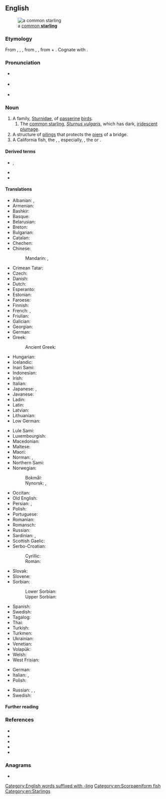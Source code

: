 {{also|Starling}}
==English==
[[Image:Common starling in london.jpg|thumb|right|a [[common starling|common '''starling''']]]]

===Etymology===
From {{inh|en|enm|starling}}, {{m|enm|sterling}}, {{m|enm|sterlinge}}, from {{inh|en|ang|starlinc}}, {{m|ang|stærlinc||starling}}, from {{m|ang|stær||starling}} + {{m|ang|-ling|-linc, -ling|pos=diminutive suffix}}. Cognate with {{cog|dum|sterlinck||starling}}.

===Pronunciation===
* {{a|GenAm}} {{IPA|/ˈstɑɹlɪŋ/|lang=en}}
* {{a|RP}} {{IPA|/ˈstɑːlɪŋ/|lang=en}}
* {{rhymes|ɑː(ɹ)lɪŋ|lang=en}}

===Noun===
{{en-noun}}

# A family, [[Sturnidae]], of [[passerine]] [[bird]]s.
## The [[common starling]], ''[[Sturnus vulgaris]]'', which has dark, [[iridescent]] [[plumage]].
# A structure of [[piling]]s that protects the [[pier]]s of a bridge.
# A California fish, the {{vern|rock trout}}, {{taxlink|Hexagrammos|genus|noshow=1|ver=161206}}, especially, {{taxlink|Hexagrammos decagrammus|species|noshow=1|ver=161216}}, the {{vern|boregat}} or {{vern|bodieron}}. <!--Webster 1913/Century-->

====Derived terms====
* {{l|en|common starling}}, {{l|en|European starling}}
* {{l|en|rosy starling}}
* {{l|en|spotless starling}}

====Translations====
{{trans-top|bird}}
* Albanian: {{t+|sq|shturë|?}}, {{t+|sq|gargull|?}}
* Armenian: {{t+|hy|սարյակ}}
* Bashkir: {{t|ba|сыйырсыҡ|sc=Cyrl}}
* Basque: {{t|eu|arabazozo}}
* Belarusian: {{t|be|шпак|m}}
* Breton: {{t+|br|dred|?}}
* Bulgarian: {{t+|bg|скоре́ц|m}}
* Catalan: {{t+|ca|estornell|?}}
* Chechen: {{t|ce|алкханч}}
* Chinese:
*: Mandarin: {{t+|cmn|椋鳥|sc=Hani}}, {{t+|cmn|椋鸟|tr=liángniǎo|sc=Hani}}
* Crimean Tatar: {{t|crh|sıyırcıq}}
* Czech: {{t+|cs|špaček|m}}
* Danish: {{t+|da|stær|c}}
* Dutch: {{t+|nl|spreeuw|m|f}}
* Esperanto: {{t|eo|sturno}}
* Estonian: {{t+|et|kuldnokk}}
* Faroese: {{t|fo|stari|m}}
* Finnish: {{t+|fi|kottarainen}}
* French: {{t+|fr|étourneau|m}}, {{t+|fr|sansonnet|m}}
* Friulian: {{t|fur|sturnel|?}}
* Galician: {{t|gl|estorniño|m}}
* Georgian: {{t|ka|შოშია}}
* German: {{t+|de|Star|m}}
* Greek: {{t+|el|ψαρόνι|n}}
*: Ancient Greek: {{t|grc|ψάρ|m}}
* Hungarian: {{t+|hu|seregély}}
* Icelandic: {{t+|is|stari|m}}
* Inari Sami: {{t|smn|kottarâš}}
* Indonesian: {{t+|id|jalak}}
* Irish: {{t|ga|druid|f}}
* Italian: {{t+|it|storno|m}}
* Japanese: {{t+|ja|ムクドリ|tr=mukudori|sc=Jpan}}, {{t+|ja|椋鳥|tr=mukudori|sc=Jpan}}
* Javanese: {{t|jv|jalak}}
* Ladin: {{t|lld|storno|?}}
* Latin: {{t|la|sturnus|m}}
* Latvian: {{t|lv|mājas strazds|m}}
* Lithuanian: {{t+|lt|varnėnas|m}}
* Low German: {{t|nds|Spree|m|f}}
{{trans-mid}}
* Lule Sami: {{t|smj|sterra}}
* Luxembourgish: {{t|lb|Spréif|f}}
* Macedonian: {{t|mk|сколовра́нец|m}}
* Maltese: {{t|mt|sturnell|?}}
* Maori: {{t|mi|tāringi}}
* Norman: {{t|nrf|étourné|m}} {{qualifier|Guernsey}}, {{t|nrf|êtourné|m}} {{qualifier|Jersey}}
* Northern Sami: {{t|se|stárra}}
* Norwegian:
*: Bokmål: {{t|nb|stær|m}}
*: Nynorsk: {{t|nn|stare|m}}, {{t+|nn|star|m}}
* Occitan: {{t+|oc|estornèl|m}}
* Old English: {{t|ang|stær|m}}
* Persian: {{t+|fa|سار|tr=sār|sc=fa-Arab}}, {{t+|fa|ساری|tr=sāri|sc=fa-Arab}}
* Polish: {{t+|pl|szpak|m-an}}
* Portuguese: {{t+|pt|estorninho|m}}
* Romanian: {{t+|ro|graur|m}}
* Romansch: {{t|rm|sturnel|?}}
* Russian: {{t+|ru|скворе́ц|m}}
* Sardinian: {{t|sc|istùrulu campinu|?}}, {{t|sc|sturru grandinau|?}}
* Scottish Gaelic: {{t|gd|druid|f}}
* Serbo-Croatian:
*: Cyrillic: {{t|sh|чво́рак|m|sc=Cyrl}}
*: Roman: {{t+|sh|čvórak|m}}
* Slovak: {{t+|sk|škorec|m}}
* Slovene: {{t+|sl|škorec|m}}
* Sorbian:
*: Lower Sorbian: {{t|dsb|škórc|m}}
*: Upper Sorbian: {{t|hsb|škórc|m}}
* Spanish: {{t+|es|estornino|m}}
* Swedish: {{t+|sv|stare|c}}
* Tagalog: {{t|tl|martines}}
* Thai: {{t-needed|th}}
* Turkish: {{t+|tr|sığırcık}}
* Turkmen: {{t|tk|sar}}
* Ukrainian: {{t|uk|шпак|m}}
* Venetian: {{t|vec|strioło|m}}
* Volapük: {{t+|vo|sturnod}}
* Welsh: {{t|cy|drudwen|f}}
* West Frisian: {{t+|fy|protter|c}}
{{trans-bottom}}

{{trans-top|pilings}}
* German: {{t+|de|Eisbrecher|m}}
* Italian: {{t+|it|palificazione|f}}, {{t+|it|palafitta|?}}
* Polish: {{t+|pl|izbica|f}}
{{trans-mid}}
* Russian: {{t+|ru|водоре́з|m}}, {{t+|ru|волноре́з|m}}, {{t+|ru|ледоре́з|m}}
* Swedish: {{t+|sv|isbrytare|c}}
{{trans-bottom}}

====Further reading====
{{pedia|Starling (disambiguation)}}

===References===
* {{pedia}}
* {{specieslite|Sturnidae}}
* {{specieslite|i=1|Hexagrammos}}
* {{comcatlite|Sturnidae}}
* {{comcatlite|i=1|Hexagrammos}}

===Anagrams===
* {{anagrams|en|ratlings}}

[[Category:English words suffixed with -ling]]
[[Category:en:Scorpaeniform fish]]
[[Category:en:Starlings]]